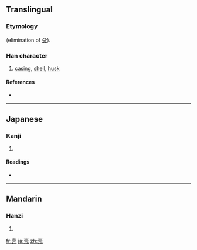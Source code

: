 {{also|殻|殼|売}}
==Translingual==
{{ja-forms|[[殻]]|壳|[[殼]]}}
===Etymology===
{{Han simp|殼|f=殳|t=&nbsp;}} (elimination of [[殳]]).

===Han character===
{{Han char|rn=33|rad=士|as=04|sn=7|four=|canj=土月竹弓 (GBHN), X土月竹弓 (XGBHN)}}

# [[casing]], [[shell]], [[husk]]

====References====
* {{Han ref|kx=0243.041|dkj=05648|dj=0483.100|hdz=10428.020|uh=58F3|ud=22771}}

----

==Japanese==

===Kanji===
{{ja-kanji|grade=|rs=士04}}

# {{defn|Japanese|sort=士04}}

====Readings====
* {{ja-readings|on=[[かく]] (kaku)|kun=[[から]] (kara)}}

----

==Mandarin==

===Hanzi===
{{cmn-hanzi|tra=[[殻]], [[殼]]|pin=[[ké]] ([[ke2]]), [[qiào]] ([[qiao4]])|wg=k'o<sup>2</sup>}}

# {{defn|Mandarin|sort=士04}}

[[fr:壳]]
[[ja:壳]]
[[zh:壳]]